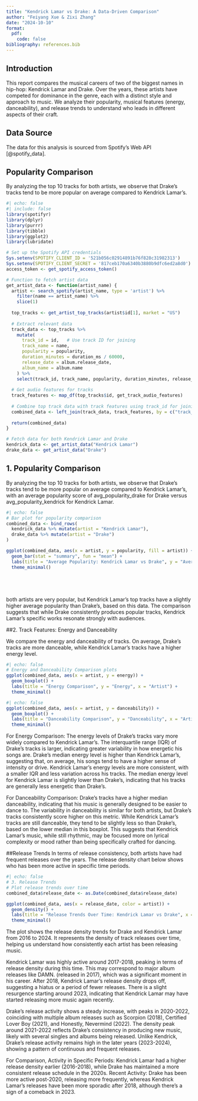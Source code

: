 ---
title: "Kendrick Lamar vs Drake: A Data-Driven Comparison"
author: "Feiyang Xue & Zixi Zhang"
date: "2024-10-10"
format: 
  pdf:
    code: false
bibliography: references.bib
---

## Introduction

This report compares the musical careers of two of the biggest names in hip-hop: Kendrick Lamar and Drake. Over the years, these artists have competed for dominance in the genre, each with a distinct style and approach to music. We analyze their popularity, musical features (energy, danceability), and release trends to understand who leads in different aspects of their craft.

## Data Source
The data for this analysis is sourced from Spotify's Web API [@spotify_data].

## Popularity Comparison

By analyzing the top 10 tracks for both artists, we observe that Drake’s tracks tend to be more popular on average compared to Kendrick Lamar’s.

```{r}
#| echo: false
#| include: false
library(spotifyr)
library(dplyr)
library(purrr)
library(tibble)
library(ggplot2)
library(lubridate)

# Set up the Spotify API credentials
Sys.setenv(SPOTIFY_CLIENT_ID = '521b056c02914891b76f828c31982313')
Sys.setenv(SPOTIFY_CLIENT_SECRET = '817ceb170a6340b3880b9dfc6ed2a8d0')
access_token <- get_spotify_access_token()

# Function to fetch artist data
get_artist_data <- function(artist_name) {
  artist <- search_spotify(artist_name, type = 'artist') %>%
    filter(name == artist_name) %>%
    slice(1)
  
  top_tracks <- get_artist_top_tracks(artist$id[1], market = "US")
  
  # Extract relevant data
  track_data <- top_tracks %>%
    mutate(
      track_id = id,   # Use track ID for joining
      track_name = name,
      popularity = popularity,
      duration_minutes = duration_ms / 60000,
      release_date = album.release_date,
      album_name = album.name
    ) %>%
    select(track_id, track_name, popularity, duration_minutes, release_date, album_name)
  
  # Get audio features for tracks
  track_features <- map_df(top_tracks$id, get_track_audio_features)
  
  # Combine top track data with track features using track_id for joining
  combined_data <- left_join(track_data, track_features, by = c("track_id" = "id"))
  
  return(combined_data)
}

# Fetch data for both Kendrick Lamar and Drake
kendrick_data <- get_artist_data("Kendrick Lamar")
drake_data <- get_artist_data("Drake")
```


## 1. Popularity Comparison

By analyzing the top 10 tracks for both artists, we observe that Drake’s tracks tend to be more popular on average compared to Kendrick Lamar’s, with an average popularity score of  avg_popularity_drake for Drake versus  avg_popularity_kendrick for Kendrick Lamar.

```{r}
#| echo: false
# Bar plot for popularity comparison
combined_data <- bind_rows(
  kendrick_data %>% mutate(artist = "Kendrick Lamar"),
  drake_data %>% mutate(artist = "Drake")
)

ggplot(combined_data, aes(x = artist, y = popularity, fill = artist)) +
  geom_bar(stat = "summary", fun = "mean") +
  labs(title = "Average Popularity: Kendrick Lamar vs Drake", y = "Average Popularity", x = "Artist") +
  theme_minimal()






```
 both artists are very popular, but Kendrick Lamar's top tracks have a slightly higher average popularity than Drake’s, based on this data. The comparison suggests that while Drake consistently produces popular tracks, Kendrick Lamar's specific works resonate strongly with audiences.
 
##2. Track Features: Energy and Danceability

We compare the energy and danceability of tracks. On average, Drake’s tracks are more danceable, while Kendrick Lamar’s tracks have a higher energy level.

```{r}
#| echo: false
# Energy and Danceability Comparison plots
ggplot(combined_data, aes(x = artist, y = energy)) +
  geom_boxplot() +
  labs(title = "Energy Comparison", y = "Energy", x = "Artist") +
  theme_minimal()


```
```{r}
#| echo: false
ggplot(combined_data, aes(x = artist, y = danceability)) +
  geom_boxplot() +
  labs(title = "Danceability Comparison", y = "Danceability", x = "Artist") +
  theme_minimal()
```
For Energy Comparison:
The energy levels of Drake’s tracks vary more widely compared to Kendrick Lamar’s. The interquartile range (IQR) of Drake's tracks is larger, indicating greater variability in how energetic his songs are.
Drake's median energy level is higher than Kendrick Lamar's, suggesting that, on average, his songs tend to have a higher sense of intensity or drive.
Kendrick Lamar's energy levels are more consistent, with a smaller IQR and less variation across his tracks.
The median energy level for Kendrick Lamar is slightly lower than Drake’s, indicating that his tracks are generally less energetic than Drake’s.

For Danceability Comparison:
Drake’s tracks have a higher median danceability, indicating that his music is generally designed to be easier to dance to.
The variability in danceability is similar for both artists, but Drake’s tracks consistently score higher on this metric.
While Kendrick Lamar’s tracks are still danceable, they tend to be slightly less so than Drake’s, based on the lower median in this boxplot.
This suggests that Kendrick Lamar’s music, while still rhythmic, may be focused more on lyrical complexity or mood rather than being specifically crafted for dancing.

##Release Trends
In terms of release consistency, both artists have had frequent releases over the years. The release density chart below shows who has been more active in specific time periods.


```{r}
#| echo: false
# 3. Release Trends
# Plot release trends over time
combined_data$release_date <- as.Date(combined_data$release_date)

ggplot(combined_data, aes(x = release_date, color = artist)) +
  geom_density() +
  labs(title = "Release Trends Over Time: Kendrick Lamar vs Drake", x = "Release Date", y = "Density") +
  theme_minimal()
```

The plot shows the release density trends for Drake and Kendrick Lamar from 2016 to 2024. It represents the density of track releases over time, helping us understand how consistently each artist has been releasing music.

Kendrick Lamar was highly active around 2017-2018, peaking in terms of release density during this time. This may correspond to major album releases like DAMN. (released in 2017), which was a significant moment in his career.
After 2018, Kendrick Lamar’s release density drops off, suggesting a hiatus or a period of fewer releases.
There is a slight resurgence starting around 2023, indicating that Kendrick Lamar may have started releasing more music again recently.

Drake's release activity shows a steady increase, with peaks in 2020-2022, coinciding with multiple album releases such as Scorpion (2018), Certified Lover Boy (2021), and Honestly, Nevermind (2022).
The density peak around 2021-2022 reflects Drake's consistency in producing new music, likely with several singles and albums being released.
Unlike Kendrick, Drake's release activity remains high in the later years (2023-2024), showing a pattern of continuous and frequent releases.

For Comparison,
Activity in Specific Periods: Kendrick Lamar had a higher release density earlier (2016-2018), while Drake has maintained a more consistent release schedule in the 2020s.
Recent Activity: Drake has been more active post-2020, releasing more frequently, whereas Kendrick Lamar’s releases have been more sporadic after 2018, although there’s a sign of a comeback in 2023.
